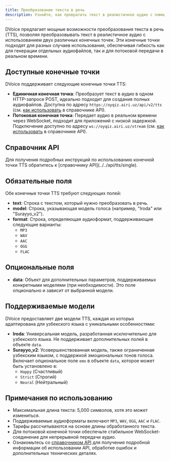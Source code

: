 ```yaml
---
title: Преобразование текста в речь
description: Узнайте, как превратить текст в реалистичное аудио с помощью DVoice
---
```


DVoice предлагает мощные возможности преобразования текста в речь (TTS), позволяя преобразовывать текст в реалистичное аудио с использованием двух различных конечных точек. Эти конечные точки подходят для разных случаев использования, обеспечивая гибкость как для генерации отдельных аудиофайлов, так и для потоковой передачи в реальном времени.

## Доступные конечные точки

DVoice поддерживает следующие конечные точки TTS:

- **Единичная конечная точка**: Преобразует текст в аудио в одном HTTP-запросе POST, идеально подходит для создания полных аудиофайлов. Доступна по адресу `https://oyqiz.airi.uz/api/v2/tts` (см. [как использовать](../../api/tts/single) в справочнике API).
- **Потоковая конечная точка**: Передает аудио в реальном времени через WebSocket, подходит для приложений с низкой задержкой. Подключение доступно по адресу `ws://oyqiz.airi.uz/stream` (см. [как использовать](../../api/tts/stream) в справочнике API).

## Справочник API

<Callout type="info">
  Для получения подробных инструкций по использованию конечной точки TTS
  обратитесь к [справочнику API](../../api/tts/single).
</Callout>

## Обязательные поля

Обе конечные точки TTS требуют следующих полей:

- **text**: Строка с текстом, который нужно преобразовать в речь.
- **model**: Строка, указывающая модель голоса (например, "Iroda" или "Surayyo_v2").
- **format**: Строка, определяющая аудиоформат, поддерживающие следующие варианты:
  - `MP3`
  - `WAV`
  - `AAC`
  - `OGG`
  - `FLAC`

## Опциональные поля

- **data**: Объект для дополнительных параметров, поддерживаемых конкретными моделями (при необходимости). Это поле опционально и зависит от выбранной модели.

## Поддерживаемые модели

DVoice предоставляет две модели TTS, каждая из которых адаптирована для узбекского языка с уникальными особенностями:

- **Iroda**: Универсальная модель, разработанная исключительно для узбекского языка. Не поддерживает дополнительных полей в объекте `data`.
- **Surayyo_v2**: Усовершенствованная модель, также ограниченная узбекским языком, с поддержкой эмоциональных тонов голоса. Включает опциональное поле `emo` в объекте `data`, которое может быть установлено в:
  - `Happy` (Счастливый)
  - `Strict` (Строгий)
  - `Neural` (Нейтральный)

## Примечания по использованию

- Максимальная длина текста: 5,000 символов, хотя это может измениться.
- Поддерживаемые аудиоформаты включают `MP3`, `WAV`, `OGG`, `AAC` и `FLAC`.
- Тарифы рассчитываются на основе длины обработанного текста.
- Для потоковой конечной точки обеспечьте стабильное WebSocket-соединение для непрерывной передачи аудио.
- Ознакомьтесь со [справочником API](../../api/tts/single) для получения подробной информации об использовании API, обработке ошибок и дополнительных технических деталях.

